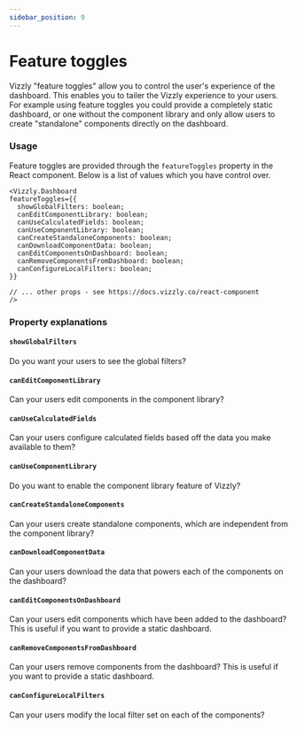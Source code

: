 ```yaml
---
sidebar_position: 9
---
```


# Feature toggles

Vizzly "feature toggles" allow you to control the user's experience of the dashboard.
This enables you to tailer the Vizzly experience to your users. For example using feature toggles
you could provide a completely static dashboard, or one without the component library and only allow users to create
"standalone" components directly on the dashboard.

### Usage

Feature toggles are provided through the `featureToggles` property in the React component. Below is a list of 
values which you have control over.

```tsx
<Vizzly.Dashboard
featureToggles={{
  showGlobalFilters: boolean;
  canEditComponentLibrary: boolean;
  canUseCalculatedFields: boolean;
  canUseComponentLibrary: boolean;
  canCreateStandaloneComponents: boolean;
  canDownloadComponentData: boolean;
  canEditComponentsOnDashboard: boolean;
  canRemoveComponentsFromDashboard: boolean;
  canConfigureLocalFilters: boolean;
}}

// ... other props - see https://docs.vizzly.co/react-component
/>
```

### Property explanations

#### `showGlobalFilters`
Do you want your users to see the global filters?

#### `canEditComponentLibrary`
Can your users edit components in the component library?

#### `canUseCalculatedFields`
Can your users configure calculated fields based off the data you make available to them?

#### `canUseComponentLibrary`
Do you want to enable the component library feature of Vizzly?

#### `canCreateStandaloneComponents`
Can your users create standalone components, which are independent from the component library?

#### `canDownloadComponentData`
Can your users download the data that powers each of the components on the dashboard?

#### `canEditComponentsOnDashboard`
Can your users edit components which have been added to the dashboard? This is useful if you want to provide a static dashboard.

#### `canRemoveComponentsFromDashboard`
Can your users remove components from the dashboard? This is useful if you want to provide a static dashboard.

#### `canConfigureLocalFilters`
Can your users modify the local filter set on each of the components?
